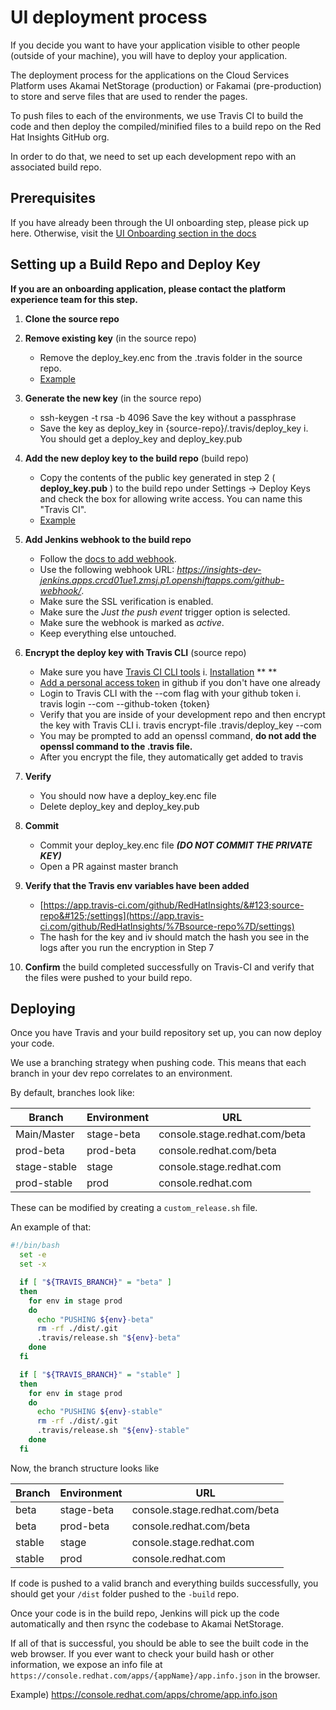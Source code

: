 # UI deployment process

If you decide you want to have your application visible to other people (outside of your machine), you will have to deploy your application.

The deployment process for the applications on the Cloud Services Platform uses Akamai NetStorage (production) or Fakamai (pre-production) to store and serve files that are used to render the pages.

To push files to each of the environments, we use Travis CI to build the code and then deploy the compiled/minified files to a build repo on the Red Hat Insights GitHub org.

In order to do that, we need to set up each development repo with an associated build repo.

## Prerequisites

If you have already been through the UI onboarding step, please pick up here. Otherwise, visit the [UI Onboarding section in the docs](./ui-onboarding)

## Setting up a Build Repo and Deploy Key

**If you are an onboarding application, please contact the platform experience team for this step.**

1. **Clone the source repo**
2. **Remove existing key** (in the source repo)
    * Remove the deploy\_key.enc from the .travis folder in the source repo.
    * [Example](https://github.com/RedHatInsights/insights-remediations-frontend/tree/master/.travis)

3. **Generate the new key** (in the source repo)
    * ssh-keygen -t rsa -b 4096
      Save the key without a passphrase
    * Save the key as deploy\_key in &#123;source-repo&#125;/.travis/deploy\_key
      i. You should get a deploy\_key and deploy\_key.pub

4. **Add the new deploy key to the build repo** (build repo)
    * Copy the contents of the public key generated in step 2 ( **deploy\_key.pub** ) to the build repo under Settings → Deploy Keys and check the box for allowing write access. You can name this &quot;Travis CI&quot;.
    * [Example](https://github.com/RedHatInsights/insights-remediations-frontend-build/settings/keys)
5. **Add Jenkins webhook to the build repo**
    * Follow the [docs to add webhook](https://docs.github.com/en/developers/webhooks-and-events/webhooks/creating-webhooks#setting-up-a-webhook).
    * Use the following webhook URL: *https://insights-dev-jenkins.apps.crcd01ue1.zmsj.p1.openshiftapps.com/github-webhook/*.
    * Make sure the SSL verification is enabled.
    * Make sure the *Just the push event* trigger option is selected.
    * Make sure the webhook is marked as *active*.
    * Keep everything else untouched.
6. **Encrypt the deploy key with Travis CLI** (source repo)
    * Make sure you have [Travis CI CLI tools](https://github.com/travis-ci/travis.rb)
      i. [Installation](https://github.com/travis-ci/travis.rb#installation) ** **
    * [Add a personal access token](https://github.com/settings/tokens) in github if you don&#39;t have one already
    * Login to Travis CLI with the --com flag with your github token
      i. travis login --com --github-token &#123;token&#125;
    * Verify that you are inside of your development repo and then encrypt the key with Travis CLI
      i. travis encrypt-file .travis/deploy\_key --com
    * You may be prompted to add an openssl command, **do not add the openssl command to the .travis file.**
    * After you encrypt the file, they automatically get added to travis
7. **Verify**
    * You should now have a deploy\_key.enc file
    * Delete deploy\_key and deploy\_key.pub
8. **Commit**
    * Commit your deploy\_key.enc file _**(DO NOT COMMIT THE PRIVATE KEY)**_
    * Open a PR against master branch
9. **Verify that the Travis env variables have been added**
    * [https://app.travis-ci.com/github/RedHatInsights/&#123;source-repo&#125;/settings](https://app.travis-ci.com/github/RedHatInsights/%7Bsource-repo%7D/settings)
    * The hash for the key and iv should match the hash you see in the logs after you run the encryption in Step 7
10. **Confirm** the build completed successfully on Travis-CI and verify that the files were pushed to your build repo.

## Deploying

Once you have Travis and your build repository set up, you can now deploy your code.

We use a branching strategy when pushing code. This means that each branch in your dev repo correlates to an environment.

By default, branches look like:

| Branch       | Environment | URL                           |
|--------------|-------------|-------------------------------|
| Main/Master  | stage-beta  | console.stage.redhat.com/beta |
| prod-beta    | prod-beta   | console.redhat.com/beta       |
| stage-stable | stage       | console.stage.redhat.com      |
| prod-stable  | prod        | console.redhat.com            |

These can be modified by creating a `custom_release.sh` file.

An example of that:

```sh
#!/bin/bash
  set -e
  set -x

  if [ "${TRAVIS_BRANCH}" = "beta" ]
  then 
    for env in stage prod
    do
      echo "PUSHING ${env}-beta" 
      rm -rf ./dist/.git
      .travis/release.sh "${env}-beta"
    done
  fi

  if [ "${TRAVIS_BRANCH}" = "stable" ]
  then
    for env in stage prod
    do 
      echo "PUSHING ${env}-stable"
      rm -rf ./dist/.git
      .travis/release.sh "${env}-stable"
    done
  fi
```

Now, the branch structure looks like

| Branch | Environment | URL                           |
|--------|-------------|-------------------------------|
| beta   | stage-beta  | console.stage.redhat.com/beta |
| beta   | prod-beta   | console.redhat.com/beta       |
| stable | stage       | console.stage.redhat.com      |
| stable | prod        | console.redhat.com            |

If code is pushed to a valid branch and everything builds successfully, you should get your `/dist` folder pushed to the `-build` repo.

Once your code is in the build repo, Jenkins will pick up the code automatically and then rsync the codebase to Akamai NetStorage.

If all of that is successful, you should be able to see the built code in the web browser. If you ever want to check your build hash or other information, we expose an info file at `https://console.redhat.com/apps/{appName}/app.info.json` in the browser.

Example) https://console.redhat.com/apps/chrome/app.info.json
